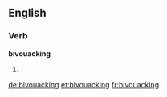 ==English==

===Verb===
'''bivouacking'''
# {{present participle of|bivouac}}

[[de:bivouacking]]
[[et:bivouacking]]
[[fr:bivouacking]]